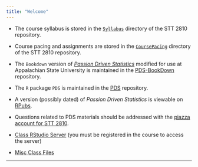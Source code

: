 ```yaml
---
title: "Welcome"
---
```



* The course syllabus is stored in the [`Syllabus`](./Syllabus/STT2810sylFall15.html) directory of the STT 2810 repository.

* Course pacing and assignments are stored in the [`CoursePacing`](./CoursePacing/GenericPacing.html) directory of the STT 2810 repository.


* The `Bookdown` version of [*Passion Driven Statistics*](https://alanarnholt.github.io/PDS-BookDown/BookDownTry/book/overview.html) modified for use at Appalachian State University is maintained in the [PDS-BookDown](https://github.com/alanarnholt/PDS-BookDown) repository.

* The `R` package `PDS` is maintained in the [PDS](https://github.com/alanarnholt/PDS) repository.

* A version (possibly dated) of *Passion Driven Statistics* is viewable on [RPubs](http://rpubs.com/arnholt/193630).


* Questions related to PDS materials should be addressed with the [piazza account for STT 2810](https://piazza.com/class/iaawd0uzg2193).


* [Class RStudio Server](https://mathr.math.appstate.edu) (you must be registered in the course to access the server)

* [Misc Class Files](./Files/frontfile.html)

***
